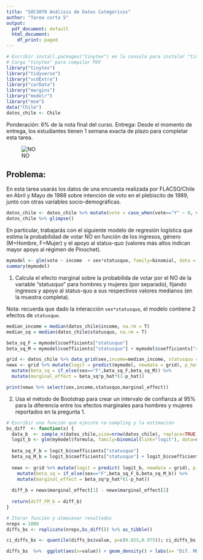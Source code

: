 ```yaml
---
title: "SOC3070 Análisis de Datos Categóricos"
author: "Tarea corta 5"
output:
  pdf_document: default
  html_document:
    df_print: paged
---
```



```r
# Escribir install.packages("tinytex") en la consola para instalar "tinytex"
# Carga "tinytex" para compilar PDF
library("tinytex")
library("tidyverse")
library("vcdExtra")
library("carData") 
library("margins") 
library("modelr") 
library("msm")
data("Chile") 
datos_chile <- Chile
```

Ponderación: 6% de la nota final del curso. Entrega: Desde el momento de entrega, los estudiantes tienen 1 semana exacta de plazo para completar esta tarea.

$$\newcommand{\vect}[1]{\boldsymbol{#1}}$$



![NO](no.jpg)

## Problema: 

En esta tarea usarás los datos de una encuesta realizada por FLACSO/Chile en Abril y Mayo de 1988 sobre intención de voto en el plebiscito de 1989, junto con otras variables socio-demográficas. 

```r
datos_chile <- datos_chile %>% mutate(vote = case_when(vote=="Y" ~ 0, vote=="N" ~ 1)) 
datos_chile %>% glimpse()
```

En particular, trabajarás con el siguiente modelo de regresión logística que estima la probabilidad de votar NO en función de los ingresos, género (M=Hombre, F=Mujer) y el apoyo al status-quo (valores más altos indican mayor apoyo al régimen de Pinochet).

```r
mymodel <- glm(vote ~ income  + sex*statusquo, family=binomial, data = datos_chile )
summary(mymodel)
```

1. Calcula el efecto marginal sobre la probabilida de votar por el NO de la variable "statusquo" para hombres y mujeres (por separado), fijando ingresos y apoyo al status-quo a sus respectivos valores medianos (en la muestra completa).

Nota: recuerda que dado la interacción `sex*statusquo`, el modelo contiene 2 efectos de `statusquo`.

```r
median_income = median(datos_chile$income, na.rm = T)
median_sq = median(datos_chile$statusquo, na.rm = T)

beta_sq_F = mymodel$coefficients["statusquo"]
beta_sq_M = mymodel$coefficients["statusquo"] + mymodel$coefficients["sexM:statusquo"]

grid <- datos_chile %>% data_grid(sex,income=median_income, statusquo = median_sq, .model=mymodel)
newx <- grid %>% mutate(logit = predict(mymodel, newdata = grid), p_hat = 1/(1 + exp(-logit))) %>%
  mutate(beta_sq = if_else(sex=="F",beta_sq_F,beta_sq_M)) %>%
  mutate(marginal_effect = beta_sq*p_hat*(1-p_hat))

print(newx %>% select(sex,income,statusquo,marginal_effect))

```

2. Usa el método de Bootstrap  para crear un intervalo de confianza al 95% para la diferencia entre los efectos marginales para hombres y mujeres reportados en la pregunta 1. 

```r

# Escribir una función que ejecute re-sampling y la estimación
bs_diff  <- function(x) {
  data_b  <- sample_n(datos_chile,size=nrow(datos_chile), replace=TRUE)
  logit_b <- glm(mymodel$formula, family=binomial(link="logit"), data=data_b)
  
  beta_sq_F_b = logit_b$coefficients["statusquo"]
  beta_sq_M_b = logit_b$coefficients["statusquo"] + logit_b$coefficients["sexM:statusquo"]
  
  newx <- grid %>% mutate(logit = predict( logit_b, newdata = grid), p_hat = 1/(1 + exp(-logit))) %>%
    mutate(beta_sq = if_else(sex=="F",beta_sq_F_b,beta_sq_M_b)) %>%
    mutate(marginal_effect = beta_sq*p_hat*(1-p_hat))
    
  diff_b = newx$marginal_effect[1] - newx$marginal_effect[2] 
  
  return(diff_FM_b = diff_b)
}

# Iterar función y almacenar resultados 
nreps = 1000
diffs_bs <- replicate(nreps,bs_diff()) %>% as_tibble()

ci_diffs_bs <- quantile(diffs_bs$value, p=c(0.025,0.975)); ci_diffs_bs

diffs_bs  %>%  ggplot(aes(x=value)) + geom_density() + labs(x= "Dif. ME apoyo status-quo entre mujer y hombre mediano sobre propabilidad votar NO")

```

